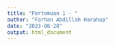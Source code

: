 ```yaml
---
title: "Pertemuan 1 - "
author: "Farhan Abdillah Harahap"
date: "2023-08-28"
output: html_document
---
```

